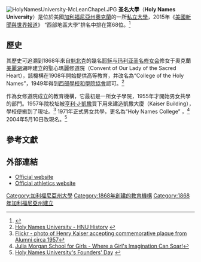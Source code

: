 {{about|奧克蘭的私立大學|原名為“Holy Name University”的大學|聖名大學 (費城)}}
{{Infobox University 
|name           = Holy Names University
|image          =
|motto          = Honor. Nobilitas. Virtus.
|mottoeng       = Honor, Nobility, Virtue.
|established    = 1868
|type           = [[私立大學|私立大學]]
|affiliation    = [[天主教|天主教]][[耶稣与玛利亚圣名修女会|耶稣与玛利亚圣名修女会]]
|endowment      = $1120萬（2011）<ref>{{cite web|title=U.S. and Canadian Institutions Listed by Fiscal Year 2011 Endowment Market Value and Percentage Change in Endowment Market Value from FY 2010 to FY 2011|publisher=National Association of College and University Business Officers|date=January 17, 2012|url=http://www.nacubo.org/Documents/research/2011_NCSE_Public_Tables_Endowment_Market_Values_Final_January_17_2012.pdf|page=22|format=PDF|accessdate=February 21, 2012|deadurl=yes|archiveurl=https://web.archive.org/web/20131029201322/http://www.nacubo.org/Documents/research/2011_NCSE_Public_Tables_Endowment_Market_Values_Final_January_17_2012.pdf|archivedate=2013年10月29日}}</ref>
|president      = Dr. William Hynes, Ph.D.
|city =[[奧克蘭_(加利福尼亞州)|奧克蘭]]
|state          = [[加利福尼亞州|加利福尼亞州]]
|country        = [[美國|美國]]
|faculty        = 210
|students       = 1,353
|undergrad      = 890
|postgrad       = 463
|former_names   = Convent of Our Lady of the Sacred Heart<br>College of Holy Names
|campus         = 都市，{{convert|60|acre|ha}} 
|coor           = {{coord|37.80202|N|122.18715|W|region:US-CA_type:edu|display=title,inline}}
|nickname       = [[Holy_Names_Hawks|Hawks]]
|mascot         = Hawks
|athletics      = [[NCAA|NCAA]] Division II – [[Pacific_West_Conference|PacWest]] 
|affiliations   = [[Association_of_Catholic_Colleges_and_Universities|ACCU]]<br>[[Council_of_Independent_Colleges|CIC]]<br>[[Western_Association_of_Schools_and_Colleges|WASC]]
|website        = [http://www.hnu.edu www.hnu.edu]
}}
[[File:HolyNamesUniversity-McLeanChapel.JPG|thumb]]
'''圣名大學'''（'''Holy Names University'''）是位於美國[[加利福尼亞州|加利福尼亞州]][[奧克蘭_(加利福尼亞州)|奧克蘭]]的一所[[私立大學|私立大學]]，2015年《[[美國新聞與世界報道|美國新聞與世界報道]]》 “西部地區大學”排名中排在第68位。<ref>{{cite web|title=Holy Names University|url=http://colleges.usnews.rankingsandreviews.com/best-colleges/holy-names-university-1183|publisher=[[美國新聞與世界報道|美國新聞與世界報道]]|accessdate=2015-03-27}}</ref>

==歷史==
其歷史可追溯到1868年來自[[魁北克|魁北克]]的幾名[[耶稣与玛利亚圣名修女会|耶稣与玛利亚圣名修女会]]修女于奧克蘭[[美麗湖|美麗湖]]湖畔建立的聖心瑪麗修道院（Convent of Our Lady of the Sacred Heart），該機構在1908年開始提供高等教育，并改名為“College of the Holy Names”，1949年得到[[西部學校和學院協會|西部學校和學院協會]]認可。<ref name="history">[http://www.hnu.edu/aboutHNU/hnuHistory.html Holy Names University - HNU History] {{webarchive|url=https://web.archive.org/web/20111026195637/http://www.hnu.edu/aboutHNU/hnuHistory.html |date=2011-10-26 }}</ref> 

作為女修道院成立的教育機構，它最初是一所女子學院，1955年才開始男女共學的部門。1957年院校址被[[亨利·J·凱撒|亨利·J·凱撒]]買下用來建造凱撒大廈（Kaiser Building），學校便搬到了現址。<ref>[http://www.flickr.com/photos/holynamesuniversity/6324123190/in/set-72157628076927120 Flickr - photo of Henry Kaiser accepting commemorative plaque from Alumni circa 1957]</ref> 1971年正式男女共學，更名為“Holy Names College” ，<ref>[http://www.juliamorganschool.org/ Julia Morgan School for Girls - Where a Girl's Imagination Can Soar!]</ref> 2004年5月10日改現名。<ref>[http://www.hnu.edu/foundersday.html Holy Names University's Founders' Day] {{webarchive|url=https://web.archive.org/web/20060502105040/http://www.hnu.edu/foundersday.html |date=2006-05-02 }}</ref>

== 參考文獻==
{{reflist}}

==外部連結==
* [http://www.hnu.edu Official website]
* [http://www.hnuhawks.com Official athletics website]

{{加利福尼亞州的學院和大學}}

[[Category:加利福尼亞州大學|Category:加利福尼亞州大學]]
[[Category:1868年創建的教育機構|Category:1868年創建的教育機構]]
[[Category:1868年加利福尼亞州建立|Category:1868年加利福尼亞州建立]]